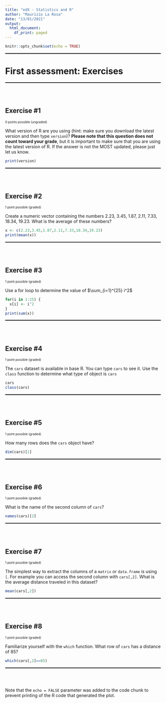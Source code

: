 ```yaml
---
title: "edX - Statistics and R"
author: "Maurizio La Rosa"
date: "13/01/2021"
output: 
  html_document:
    df_print: paged
---
```


```r
knitr::opts_chunk$set(echo = TRUE)
```

<hr style="height:2px;border-width:0;color:gray;background-color:black">
# First assessment: Exercises
<hr style="height:2px;border-width:0;color:gray;background-color:black">
<br></br>

## Exercise #1

<font size="0.7">0 points possible (ungraded)</font>

What version of R are you using (hint: make sure you download the latest version and then type `version`)? **Please note that this question does not count toward your grade**, but it is important to make sure that you are using the latest version of R. If the answer is not the MOST updated, please just let us know.

```r
print(version)
```
<hr style="height:2px;border-width:0;color:gray;background-color:black">
<br></br>

## Exercise #2

<font size="0.7">1 point possible (graded)</font>

Create a numeric vector containing the numbers 2.23, 3.45, 1.87, 2.11, 7.33, 18.34, 19.23. What is the average of these numbers?

```r
x <- c(2.23,3.45,1.87,2.11,7.33,18.34,19.23)
print(mean(x))
```
<hr style="height:2px;border-width:0;color:gray;background-color:black">
<br></br>

## Exercise #3

<font size="0.7">1 point possible (graded)</font>

Use a for loop to determine the value of $\sum_{i=1}^{25} i^2$

```r
for(i in 1:25) {
  x[i] <- i^2
}
print(sum(x))
```
<hr style="height:2px;border-width:0;color:gray;background-color:black">
<br></br>

## Exercise #4

<font size="0.7">1 point possible (graded)</font>

The `cars` dataset is available in base R. You can type `cars` to see it. Use the `class` function to determine what type of object is `cars`

```r
cars
class(cars)
```
<hr style="height:2px;border-width:0;color:gray;background-color:black">
<br></br>

## Exercise #5

<font size="0.7">1 point possible (graded)</font>

How many rows does the `cars` object have?

```r
dim(cars)[1]
```
<hr style="height:2px;border-width:0;color:gray;background-color:black">
<br></br>

## Exercise #6

<font size="0.7">1 point possible (graded)</font>

What is the name of the second column of `cars`?

```r
names(cars)[2]
```
<hr style="height:2px;border-width:0;color:gray;background-color:black">
<br></br>

## Exercise #7

<font size="0.7">1 point possible (graded)</font>

The simplest way to extract the columns of a `matrix` or `data.frame` is using `[`. For example you can access the second column with `cars[,2]`. What is the average distance traveled in this dataset?

```r
mean(cars[,2])
```
<hr style="height:2px;border-width:0;color:gray;background-color:black">
<br></br>

## Exercise #8

<font size="0.7">1 point possible (graded)</font>

Familiarize yourself with the `which` function. What row of `cars` has a distance of 85?

```r
which(cars[,2]==85)
```
<hr style="height:2px;border-width:0;color:gray;background-color:black">
<br></br>

Note that the `echo = FALSE` parameter was added to the code chunk to prevent printing of the R code that generated the plot.
